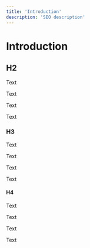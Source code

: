 ```yaml
---
title: 'Introduction'
description: 'SEO description'
---
```


# Introduction


## H2

Text

Text

Text

Text

### H3

Text

Text

Text

Text

#### H4

Text

Text

Text

Text
